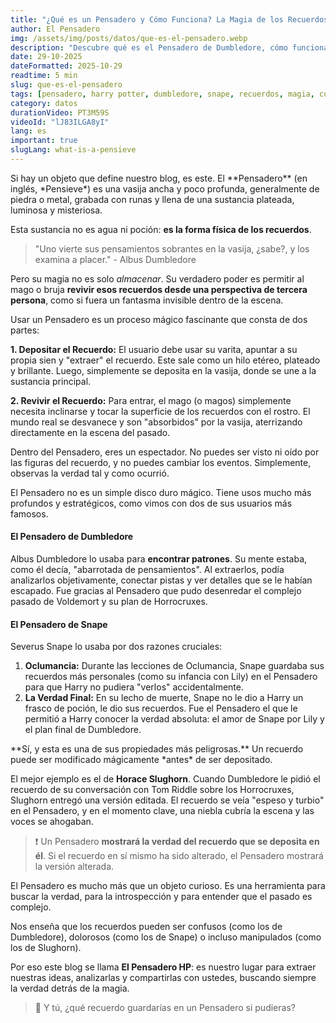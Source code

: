 ```yaml
---
title: "¿Qué es un Pensadero y Cómo Funciona? La Magia de los Recuerdos en Harry Potter"
author: El Pensadero
img: /assets/img/posts/datos/que-es-el-pensadero.webp
description: "Descubre qué es el Pensadero de Dumbledore, cómo funciona para ver recuerdos y por qué es uno de los objetos más poderosos y misteriosos del mundo mágico."
date: 29-10-2025
dateFormatted: 2025-10-29
readtime: 5 min
slug: que-es-el-pensadero
tags: [pensadero, harry potter, dumbledore, snape, recuerdos, magia, curiosidades, que es, como funciona, el pensadero]
category: datos
durationVideo: PT3M59S
videoId: "lJ83ILGA8yI"
lang: es
important: true
slugLang: what-is-a-pensieve
---
```




<Article>

<Section title="🔮 ¿Qué es un Pensadero Exactamente?">
Si hay un objeto que define nuestro blog, es este. El **Pensadero** (en inglés, *Pensieve*) es una vasija ancha y poco profunda, generalmente de piedra o metal, grabada con runas y llena de una sustancia plateada, luminosa y misteriosa.

Esta sustancia no es agua ni poción: **es la forma física de los recuerdos**.

> "Uno vierte sus pensamientos sobrantes en la vasija, ¿sabe?, y los examina a placer." - Albus Dumbledore

Pero su magia no es solo *almacenar*. Su verdadero poder es permitir al mago o bruja **revivir esos recuerdos desde una perspectiva de tercera persona**, como si fuera un fantasma invisible dentro de la escena.
</Section>

<Section title="🪄 ¿Cómo Funciona la Magia del Pensadero?" imgSrc={pensaderoIntro} imgAlt="Dumbledore usando el Pensadero en su oficina de Hogwarts">
Usar un Pensadero es un proceso mágico fascinante que consta de dos partes:

**1. Depositar el Recuerdo:**
El usuario debe usar su varita, apuntar a su propia sien y "extraer" el recuerdo. Este sale como un hilo etéreo, plateado y brillante. Luego, simplemente se deposita en la vasija, donde se une a la sustancia principal.

**2. Revivir el Recuerdo:**
Para entrar, el mago (o magos) simplemente necesita inclinarse y tocar la superficie de los recuerdos con el rostro. El mundo real se desvanece y son "absorbidos" por la vasija, aterrizando directamente en la escena del pasado.

Dentro del Pensadero, eres un espectador. No puedes ser visto ni oído por las figuras del recuerdo, y no puedes cambiar los eventos. Simplemente, observas la verdad tal y como ocurrió.
</Section>

<Section title="🧠 ¿Para Qué Sirve Realmente? (No es solo para guardar)" imgSrc={snapeRecuerdos} imgAlt="Los recuerdos de Severus Snape en el Pensadero">
El Pensadero no es un simple disco duro mágico. Tiene usos mucho más profundos y estratégicos, como vimos con dos de sus usuarios más famosos.

#### El Pensadero de Dumbledore
Albus Dumbledore lo usaba para **encontrar patrones**. Su mente estaba, como él decía, "abarrotada de pensamientos". Al extraerlos, podía analizarlos objetivamente, conectar pistas y ver detalles que se le habían escapado. Fue gracias al Pensadero que pudo desenredar el complejo pasado de Voldemort y su plan de Horrocruxes.

#### El Pensadero de Snape
Severus Snape lo usaba por dos razones cruciales:
1.  **Oclumancia:** Durante las lecciones de Oclumancia, Snape guardaba sus recuerdos más personales (como su infancia con Lily) en el Pensadero para que Harry no pudiera "verlos" accidentalmente.
2.  **La Verdad Final:** En su lecho de muerte, Snape no le dio a Harry un frasco de poción, le dio sus recuerdos. Fue el Pensadero el que le permitió a Harry conocer la verdad absoluta: el amor de Snape por Lily y el plan final de Dumbledore.
</Section>

<Section title="⚠️ ¿Se Pueden Alterar los Recuerdos en un Pensadero?" imgSrc={slughornRecuerdo} imgAlt="El recuerdo alterado de Horace Slughorn sobre Tom Riddle">
**Sí, y esta es una de sus propiedades más peligrosas.** Un recuerdo puede ser modificado mágicamente *antes* de ser depositado.

El mejor ejemplo es el de **Horace Slughorn**. Cuando Dumbledore le pidió el recuerdo de su conversación con Tom Riddle sobre los Horrocruxes, Slughorn entregó una versión editada. El recuerdo se veía "espeso y turbio" en el Pensadero, y en el momento clave, una niebla cubría la escena y las voces se ahogaban.

> ❗ Un Pensadero **mostrará la verdad del recuerdo que se deposita en él**. Si el recuerdo en sí mismo ha sido alterado, el Pensadero mostrará la versión alterada.
</Section>

<Section title="🔥 Conclusión: El Verdadero Símbolo de 'El Pensadero'">
El Pensadero es mucho más que un objeto curioso. Es una herramienta para buscar la verdad, para la introspección y para entender que el pasado es complejo.

Nos enseña que los recuerdos pueden ser confusos (como los de Dumbledore), dolorosos (como los de Snape) o incluso manipulados (como los de Slughorn).

Por eso este blog se llama **El Pensadero HP**: es nuestro lugar para extraer nuestras ideas, analizarlas y compartirlas con ustedes, buscando siempre la verdad detrás de la magia.

> 💬 Y tú, ¿qué recuerdo guardarías en un Pensadero si pudieras?
</Section>

</Article>
